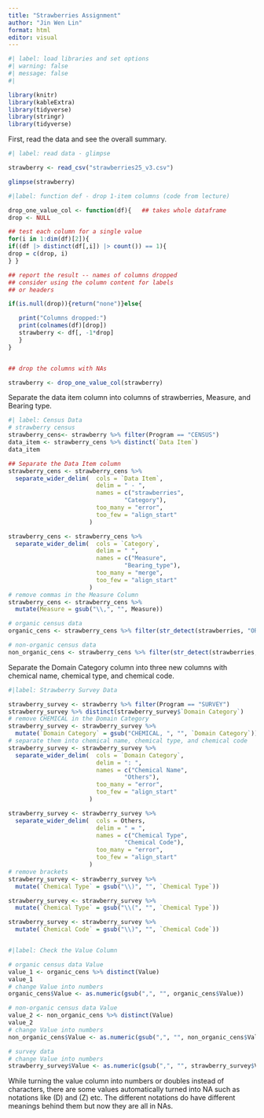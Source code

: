 ```yaml
---
title: "Strawberries Assignment"
author: "Jin Wen Lin"
format: html
editor: visual
---
```


```r
#| label: load libraries and set options
#| warning: false
#| message: false
#| 

library(knitr)  
library(kableExtra)
library(tidyverse)
library(stringr)
library(tidyverse)
```

First, read the data and see the overall summary. 
```r
#| label: read data - glimpse 

strawberry <- read_csv("strawberries25_v3.csv")

glimpse(strawberry)
```

```r
#|label: function def - drop 1-item columns (code from lecture)

drop_one_value_col <- function(df){   ## takes whole dataframe
drop <- NULL  

## test each column for a single value
for(i in 1:dim(df)[2]){     
if((df |> distinct(df[,i]) |> count()) == 1){
drop = c(drop, i)
} }

## report the result -- names of columns dropped
## consider using the column content for labels 
## or headers 

if(is.null(drop)){return("none")}else{

   print("Columns dropped:")
   print(colnames(df)[drop])
   strawberry <- df[, -1*drop]
   }
}


## drop the columns with NAs

strawberry <- drop_one_value_col(strawberry)

```

Separate the data item column into columns of strawberries, Measure, and Bearing type.
```r
#| label: Census Data
# strawberry census
strawberry_cens<- strawberry %>% filter(Program == "CENSUS")
data_item <- strawberry_cens %>% distinct(`Data Item`)
data_item

## Separate the Data Item column
strawberry_cens <- strawberry_cens %>% 
  separate_wider_delim(  cols = `Data Item`,
                         delim = " - ",
                         names = c("strawberries",
                                 "Category"),
                         too_many = "error",
                         too_few = "align_start"
                       )

strawberry_cens <- strawberry_cens %>% 
  separate_wider_delim(  cols = `Category`,
                         delim = " ",
                         names = c("Measure",
                                 "Bearing_type"),
                         too_many = "merge",
                         too_few = "align_start"
                       )
# remove commas in the Measure Column
strawberry_cens <- strawberry_cens %>% 
  mutate(Measure = gsub("\\,", "", Measure))

# organic census data
organic_cens <- strawberry_cens %>% filter(str_detect(strawberries, "ORGANIC")==TRUE)

# non-organic census data
non_organic_cens <- strawberry_cens %>% filter(str_detect(strawberries, "ORGANIC")==FALSE)


```

Separate the Domain Category column into three new columns with chemical name, chemical type, and chemical code.
```r
#|label: Strawberry Survey Data

strawberry_survey <- strawberry %>% filter(Program == "SURVEY")
strawberry_survey %>% distinct(strawberry_survey$`Domain Category`)
# remove CHEMICAL in the Domain Category
strawberry_survey <- strawberry_survey %>% 
  mutate(`Domain Category` = gsub("CHEMICAL, ", "", `Domain Category`))
# separate them into chemical name, chemical type, and chemical code
strawberry_survey <- strawberry_survey %>% 
  separate_wider_delim(  cols = `Domain Category`,
                         delim = ": ",
                         names = c("Chemical Name",
                                 "Others"),
                         too_many = "error",
                         too_few = "align_start"
                       )

strawberry_survey <- strawberry_survey %>% 
  separate_wider_delim(  cols = Others,
                         delim = " = ",
                         names = c("Chemical Type",
                                 "Chemical Code"),
                         too_many = "error",
                         too_few = "align_start"
                       )
# remove brackets
strawberry_survey <- strawberry_survey %>% 
  mutate(`Chemical Type` = gsub("\\)", "", `Chemical Type`))

strawberry_survey <- strawberry_survey %>% 
  mutate(`Chemical Type` = gsub("\\(", "", `Chemical Type`))

strawberry_survey <- strawberry_survey %>% 
  mutate(`Chemical Code` = gsub("\\)", "", `Chemical Code`))



```

```r
#|label: Check the Value Column

# organic census data Value
value_1 <- organic_cens %>% distinct(Value)
value_1
# change Value into numbers
organic_cens$Value <- as.numeric(gsub(",", "", organic_cens$Value))

# non-organic census data Value
value_2 <- non_organic_cens %>% distinct(Value)
value_2
# change Value into numbers
non_organic_cens$Value <- as.numeric(gsub(",", "", non_organic_cens$Value))

# survey data
# change Value into numbers
strawberry_survey$Value <- as.numeric(gsub(",", "", strawberry_survey$Value))
```

While turning the value column into numbers or doubles instead of characters, there are some values automatically turned into NA such as notations like (D) and (Z) etc. The different notations do have different meanings behind them but now they are all in NAs. 

